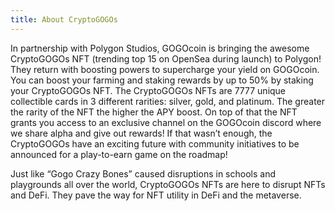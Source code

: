 ```yaml
---
title: About CryptoGOGOs
---
```

In partnership with Polygon Studios, GOGOcoin is bringing the awesome CryptoGOGOs NFT (trending top 15 on OpenSea during launch) to Polygon! They return with boosting powers to supercharge your yield on GOGOcoin. You can boost your farming and staking rewards by up to 50% by staking your CryptoGOGOs NFT. The CryptoGOGOs NFTs are 7777 unique collectible cards in 3 different rarities: silver, gold, and platinum. The greater the rarity of the NFT the higher the APY boost. On top of that the NFT grants you access to an exclusive channel on the GOGOcoin discord where we share alpha and give out rewards! If that wasn’t enough, the CryptoGOGOs have an exciting future with community initiatives to be announced for a play-to-earn game on the roadmap!


Just like “Gogo Crazy Bones” caused disruptions in schools and playgrounds all over the world, CryptoGOGOs NFTs are here to disrupt NFTs and DeFi. They pave the way for NFT utility in DeFi and the metaverse.
